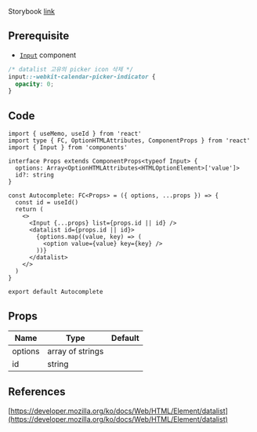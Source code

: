 
Storybook [link](https://components.kidow.me/?path=/story/data-entry--auto-complete)

## Prerequisite

- [`Input`](/docs/components/inputs/Input) component

```css title="root css"
/* datalist 고유의 picker icon 삭제 */
input::-webkit-calendar-picker-indicator {
  opacity: 0;
}
```

## Code

```tsx title="components/Autocomplete/index.tsx"
import { useMemo, useId } from 'react'
import type { FC, OptionHTMLAttributes, ComponentProps } from 'react'
import { Input } from 'components'

interface Props extends ComponentProps<typeof Input> {
  options: Array<OptionHTMLAttributes<HTMLOptionElement>['value']>
  id?: string
}

const Autocomplete: FC<Props> = ({ options, ...props }) => {
  const id = useId()
  return (
    <>
      <Input {...props} list={props.id || id} />
      <datalist id={props.id || id}>
        {options.map((value, key) => (
          <option value={value} key={key} />
        ))}
      </datalist>
    </>
  )
}

export default Autocomplete
```

## Props

| Name                | Type             | Default |
| ------------------- | ---------------- | ------- |
| options<Required /> | array of strings |         |
| id                  | string           |         |

## References

[https://developer.mozilla.org/ko/docs/Web/HTML/Element/datalist](https://developer.mozilla.org/ko/docs/Web/HTML/Element/datalist)
